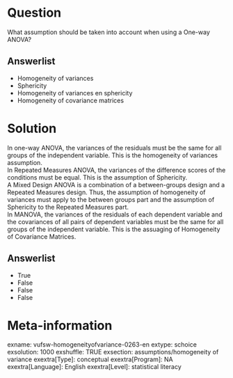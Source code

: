 Question
========
What assumption should be taken into account when using a One-way ANOVA?

Answerlist
----------
* Homogeneity of variances
* Sphericity
* Homogeneity of variances en sphericity
* Homogeneity of covariance matrices

Solution
========





In one-way ANOVA, the variances of the residuals must be the same for
all groups of the independent variable. This is the homogeneity of
variances assumption.  
In Repeated Measures ANOVA, the variances of the difference scores of
the conditions must be equal. This is the assumption of Sphericity.  
A Mixed Design ANOVA is a combination of a between-groups design and a
Repeated Measures design. Thus, the assumption of homogeneity of
variances must apply to the between groups part and the assumption of
Sphericity to the Repeated Measures part.  
In MANOVA, the variances of the residuals of each dependent variable and
the covariances of all pairs of dependent variables must be the same for
all groups of the independent variable. This is the assuaging of
Homogeneity of Covariance Matrices.




Answerlist
----------
* True
* False
* False
* False

Meta-information
================
exname: vufsw-homogeneityofvariance-0263-en
extype: schoice
exsolution: 1000
exshuffle: TRUE
exsection: assumptions/homogeneity of variance
exextra[Type]: conceptual
exextra[Program]: NA
exextra[Language]: English
exextra[Level]: statistical literacy

